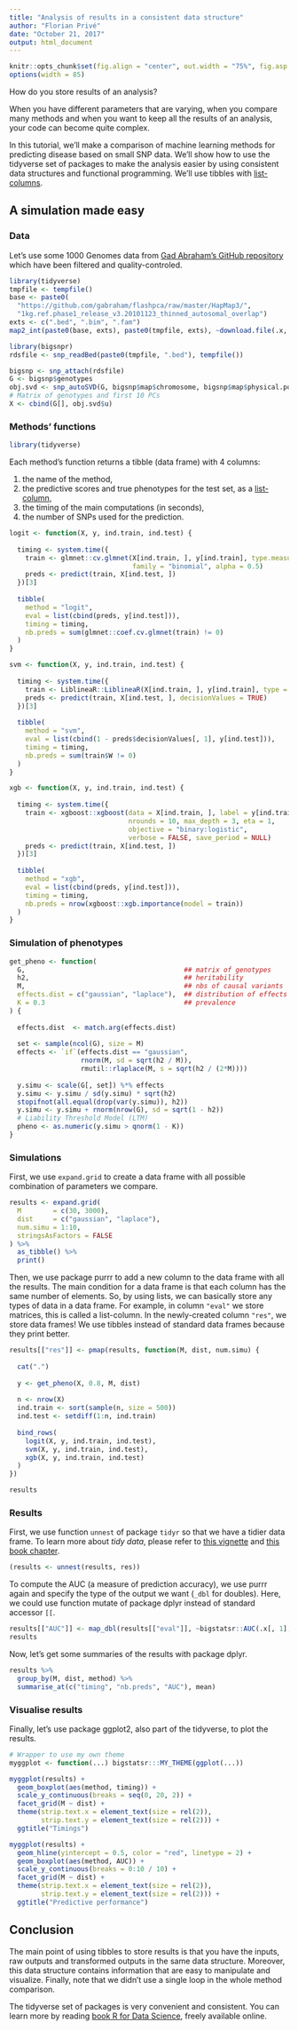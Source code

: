 ```yaml
---
title: "Analysis of results in a consistent data structure"
author: "Florian Privé"
date: "October 21, 2017"
output: html_document
---
```


```r
knitr::opts_chunk$set(fig.align = "center", out.width = "75%", fig.asp = 0.75, cache = TRUE)
options(width = 85)
```

How do you store results of an analysis?

When you have different parameters that are varying, when you compare many methods and when you want to keep all the results of an analysis, your code can become quite complex.

In this tutorial, we'll make a comparison of machine learning methods for predicting disease based on small SNP data. We'll show how to use the tidyverse set of packages to make the analysis easier by using consistent data structures and functional programming. We'll use tibbles with [list-columns](http://r4ds.had.co.nz/many-models.html).

## A simulation made easy

### Data

Let's use some 1000 Genomes data from [Gad Abraham's GitHub repository](https://github.com/gabraham/flashpca/tree/master/HapMap3) which have been filtered and quality-controled.


```r
library(tidyverse)
tmpfile <- tempfile()
base <- paste0(
  "https://github.com/gabraham/flashpca/raw/master/HapMap3/",
  "1kg.ref.phase1_release_v3.20101123_thinned_autosomal_overlap")
exts <- c(".bed", ".bim", ".fam")
map2_int(paste0(base, exts), paste0(tmpfile, exts), ~download.file(.x, .y))
```

```r
library(bigsnpr)
rdsfile <- snp_readBed(paste0(tmpfile, ".bed"), tempfile())

bigsnp <- snp_attach(rdsfile)
G <- bigsnp$genotypes
obj.svd <- snp_autoSVD(G, bigsnp$map$chromosome, bigsnp$map$physical.pos, ncores = 2)
# Matrix of genotypes and first 10 PCs
X <- cbind(G[], obj.svd$u)
```

### Methods' functions

```r
library(tidyverse)
```

Each method's function returns a tibble (data frame) with 4 columns:

1. the name of the method,
2. the predictive scores and true phenotypes for the test set, as a [list-column](http://r4ds.had.co.nz/many-models.html),
3. the timing of the main computations (in seconds),
4. the number of SNPs used for the prediction.

```r
logit <- function(X, y, ind.train, ind.test) {
  
  timing <- system.time({
    train <- glmnet::cv.glmnet(X[ind.train, ], y[ind.train], type.measure = "auc", 
                               family = "binomial", alpha = 0.5)
    preds <- predict(train, X[ind.test, ])
  })[3]
  
  tibble(
    method = "logit",
    eval = list(cbind(preds, y[ind.test])),
    timing = timing,
    nb.preds = sum(glmnet::coef.cv.glmnet(train) != 0)
  )
}
```

```r
svm <- function(X, y, ind.train, ind.test) {
  
  timing <- system.time({
    train <- LiblineaR::LiblineaR(X[ind.train, ], y[ind.train], type = 5)
    preds <- predict(train, X[ind.test, ], decisionValues = TRUE)
  })[3]
  
  tibble(
    method = "svm",
    eval = list(cbind(1 - preds$decisionValues[, 1], y[ind.test])),
    timing = timing,
    nb.preds = sum(train$W != 0)
  )
}
```

```r
xgb <- function(X, y, ind.train, ind.test) {
  
  timing <- system.time({
    train <- xgboost::xgboost(data = X[ind.train, ], label = y[ind.train],
                              nrounds = 10, max_depth = 3, eta = 1,
                              objective = "binary:logistic", 
                              verbose = FALSE, save_period = NULL)
    preds <- predict(train, X[ind.test, ])
  })[3]
  
  tibble(
    method = "xgb",
    eval = list(cbind(preds, y[ind.test])),
    timing = timing,
    nb.preds = nrow(xgboost::xgb.importance(model = train))
  )
}
```

### Simulation of phenotypes

```r
get_pheno <- function(
  G,                                        ## matrix of genotypes
  h2,                                       ## heritability 
  M,                                        ## nbs of causal variants
  effects.dist = c("gaussian", "laplace"),  ## distribution of effects 
  K = 0.3                                   ## prevalence
) {
  
  effects.dist  <- match.arg(effects.dist)
  
  set <- sample(ncol(G), size = M)
  effects <- `if`(effects.dist == "gaussian", 
                  rnorm(M, sd = sqrt(h2 / M)),
                  rmutil::rlaplace(M, s = sqrt(h2 / (2*M))))
  
  y.simu <- scale(G[, set]) %*% effects
  y.simu <- y.simu / sd(y.simu) * sqrt(h2)
  stopifnot(all.equal(drop(var(y.simu)), h2))
  y.simu <- y.simu + rnorm(nrow(G), sd = sqrt(1 - h2))
  # Liability Threshold Model (LTM)
  pheno <- as.numeric(y.simu > qnorm(1 - K))
}
```

### Simulations

First, we use `expand.grid` to create a data frame with all possible combination of parameters we compare.

```r
results <- expand.grid(
  M        = c(30, 3000), 
  dist     = c("gaussian", "laplace"), 
  num.simu = 1:10,
  stringsAsFactors = FALSE
) %>% 
  as_tibble() %>%
  print()
```

Then, we use package purrr to add a new column to the data frame with all the results. The main condition for a data frame is that each column has the same number of elements. So, by using lists, we can basically store any types of data in a data frame. For example, in column `"eval"` we store matrices, this is called a list-column. In the newly-created column `"res"`, we store data frames! We use tibbles instead of standard data frames because they print better.

```r
results[["res"]] <- pmap(results, function(M, dist, num.simu) {
  
  cat(".")
  
  y <- get_pheno(X, 0.8, M, dist)
  
  n <- nrow(X)
  ind.train <- sort(sample(n, size = 500))
  ind.test <- setdiff(1:n, ind.train)
  
  bind_rows(
    logit(X, y, ind.train, ind.test),
    svm(X, y, ind.train, ind.test),
    xgb(X, y, ind.train, ind.test)
  ) 
})
```

```r
results
```


### Results

First, we use function `unnest` of package `tidyr` so that we have a tidier data frame. To learn more about *tidy data*, please refer to [this vignette](http://tidyr.tidyverse.org/articles/tidy-data.html) and [this book chapter](http://r4ds.had.co.nz/tidy-data.html).

```r
(results <- unnest(results, res))
```

To compute the AUC (a measure of prediction accuracy), we use purrr again and specify the type of the output we want (`_dbl` for doubles). Here, we could use function mutate of package dplyr instead of standard accessor `[[`.

```r
results[["AUC"]] <- map_dbl(results[["eval"]], ~bigstatsr::AUC(.x[, 1], .x[, 2]))
results
```

Now, let's get some summaries of the results with package dplyr.

```r
results %>%
  group_by(M, dist, method) %>%
  summarise_at(c("timing", "nb.preds", "AUC"), mean)
```


### Visualise results

Finally, let's use package ggplot2, also part of the tidyverse, to plot the results.

```r
# Wrapper to use my own theme
myggplot <- function(...) bigstatsr:::MY_THEME(ggplot(...))
```

```r
myggplot(results) + 
  geom_boxplot(aes(method, timing)) +
  scale_y_continuous(breaks = seq(0, 20, 2)) +
  facet_grid(M ~ dist) +
  theme(strip.text.x = element_text(size = rel(2)),
        strip.text.y = element_text(size = rel(2))) +
  ggtitle("Timings")
```

```r
myggplot(results) + 
  geom_hline(yintercept = 0.5, color = "red", linetype = 2) + 
  geom_boxplot(aes(method, AUC)) +
  scale_y_continuous(breaks = 0:10 / 10) +
  facet_grid(M ~ dist) +
  theme(strip.text.x = element_text(size = rel(2)),
        strip.text.y = element_text(size = rel(2))) +
  ggtitle("Predictive performance")
```

## Conclusion

The main point of using tibbles to store results is that you have the inputs, raw outputs and transformed outputs in the same data structure. Moreover, this data structure contains information that are easy to manipulate and visualize. Finally, note that we didn't use a single loop in the whole method comparison.

The tidyverse set of packages is very convenient and consistent. You can learn more by reading [book R for Data Science](http://r4ds.had.co.nz/), freely available online.
